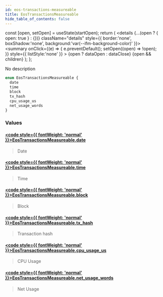 ```yaml
---
id: eos-transactions-measureable
title: EosTransactionsMeasureable
hide_table_of_contents: false
---
```







  const [open, setOpen] = useState(startOpen);
  return (
    <details {...(open ? { open: true } : {})} className="details" style={{ border:'none', boxShadow:'none', background:'var(--ifm-background-color)' }}>
      <summary
        onClick={(e) => {
          e.preventDefault();
          setOpen((open) => !open);
        }}
        style={{ listStyle:'none' }}
      >
      {open ? dataOpen : dataClose}
      </summary>
      {open && children}
    </details>
  );
};








No description


```graphql
enum EosTransactionsMeasureable {
  date
  time
  block
  tx_hash
  cpu_usage_us
  net_usage_words
}
```




### Values

#### [<code style={{ fontWeight: 'normal' }}>EosTransactionsMeasureable.<b>date</b></code>](#)  
> 
> 
> Date
> 

#### [<code style={{ fontWeight: 'normal' }}>EosTransactionsMeasureable.<b>time</b></code>](#)  
> 
> 
> Time
> 

#### [<code style={{ fontWeight: 'normal' }}>EosTransactionsMeasureable.<b>block</b></code>](#)  
> 
> 
> Block
> 

#### [<code style={{ fontWeight: 'normal' }}>EosTransactionsMeasureable.<b>tx_hash</b></code>](#)  
> 
> 
> Transaction hash
> 

#### [<code style={{ fontWeight: 'normal' }}>EosTransactionsMeasureable.<b>cpu_usage_us</b></code>](#)  
> 
> 
> CPU Usage
> 

#### [<code style={{ fontWeight: 'normal' }}>EosTransactionsMeasureable.<b>net_usage_words</b></code>](#)  
> 
> 
> Net Usage
> 



